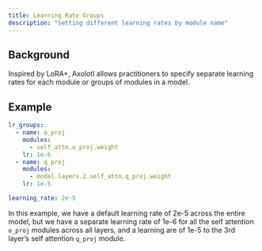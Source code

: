 ```yaml
---
title: Learning Rate Groups
description: "Setting different learning rates by module name"
---
```


## Background

Inspired by LoRA+, Axolotl allows practitioners to specify separate learning rates for each module or groups of
modules in a model.

## Example

```yaml
lr_groups:
  - name: o_proj
    modules:
      - self_attn.o_proj.weight
    lr: 1e-6
  - name: q_proj
    modules:
      - model.layers.2.self_attn.q_proj.weight
    lr: 1e-5

learning_rate: 2e-5
```

In this example, we have a default learning rate of 2e-5 across the entire model, but we have a separate learning rate
of 1e-6 for all the self attention `o_proj` modules across all layers, and a learning are of 1e-5 to the 3rd layer's
self attention `q_proj` module.
